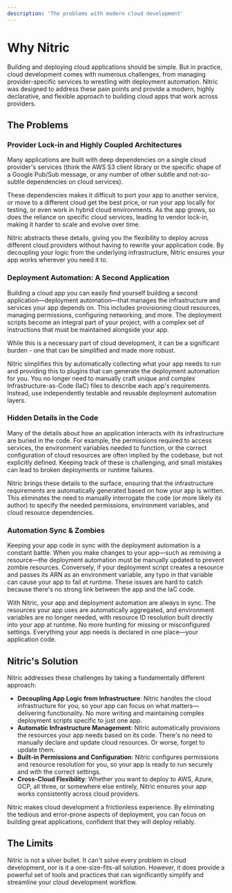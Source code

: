 ```yaml
---
description: 'The problems with modern cloud development'
---
```


# Why Nitric

Building and deploying cloud applications should be simple. But in practice, cloud development comes with numerous challenges, from managing provider-specific services to wrestling with deployment automation. Nitric was designed to address these pain points and provide a modern, highly declarative, and flexible approach to building cloud apps that work across providers.

## The Problems

### Provider Lock-in and Highly Coupled Architectures

Many applications are built with deep dependencies on a single cloud provider's services (think the AWS S3 client library or the specific shape of a Google Pub/Sub message, or any number of other subtle and not-so-subtle dependencies on cloud services).

These dependencies makes it difficult to port your app to another service, or move to a different cloud get the best price, or run your app locally for testing, or even work in hybrid cloud environments. As the app grows, so does the reliance on specific cloud services, leading to vendor lock-in, making it harder to scale and evolve over time.

Nitric abstracts these details, giving you the flexibility to deploy across different cloud providers without having to rewrite your application code. By decoupling your logic from the underlying infrastructure, Nitric ensures your app works wherever you need it to.

### Deployment Automation: A Second Application

Building a cloud app you can easily find yourself building a second application—deployment automation—that manages the infrastructure and services your app depends on. This includes provisioning cloud resources, managing permissions, configuring networking, and more. The deployment scripts become an integral part of your project, with a complex set of instructions that must be maintained alongside your app.

While this is a necessary part of cloud development, it can be a significant burden - one that can be simplified and made more robust.

Nitric simplifies this by automatically collecting what your app needs to run and providing this to plugins that can generate the deployment automation for you. You no longer need to manually craft unique and complex Infrastructure-as-Code (IaC) files to describe each app's requirements. Instead, use independently testable and reusable deployment automation layers.

### Hidden Details in the Code

Many of the details about how an application interacts with its infrastructure are buried in the code. For example, the permissions required to access services, the environment variables needed to function, or the correct configuration of cloud resources are often implied by the codebase, but not explicitly defined. Keeping track of these is challenging, and small mistakes can lead to broken deployments or runtime failures.

Nitric brings these details to the surface, ensuring that the infrastructure requirements are automatically generated based on how your app is written. This eliminates the need to manually interrogate the code (or more likely its author) to specify the needed permissions, environment variables, and cloud resource dependencies.

### Automation Sync & Zombies

Keeping your app code in sync with the deployment automation is a constant battle. When you make changes to your app—such as removing a resource—the deployment automation must be manually updated to prevent zombie resources. Conversely, if your deployment script creates a resource and passes its ARN as an environment variable, any typo in that variable can cause your app to fail at runtime. These issues are hard to catch because there's no strong link between the app and the IaC code.

With Nitric, your app and deployment automation are always in sync. The resources your app uses are automatically aggregated, and environment variables are no longer needed, with resource ID resolution built directly into your app at runtime. No more hunting for missing or misconfigured settings. Everything your app needs is declared in one place—your application code.

## Nitric's Solution

Nitric addresses these challenges by taking a fundamentally different approach:

- **Decoupling App Logic from Infrastructure**: Nitric handles the cloud infrastructure for you, so your app can focus on what matters—delivering functionality. No more writing and maintaining complex deployment scripts specific to just one app.
- **Automatic Infrastructure Management**: Nitric automatically provisions the resources your app needs based on its code. There's no need to manually declare and update cloud resources. Or worse, forget to update them.
- **Built-in Permissions and Configuration**: Nitric configures permissions and resource resolution for you, so your app is ready to run securely and with the correct settings.
- **Cross-Cloud Flexibility**: Whether you want to deploy to AWS, Azure, GCP, all three, or somewhere else entirely, Nitric ensures your app works consistently across cloud providers.

Nitric makes cloud development a frictionless experience. By eliminating the tedious and error-prone aspects of deployment, you can focus on building great applications, confident that they will deploy reliably.

## The Limits

Nitric is not a silver bullet. It can't solve every problem in cloud development, nor is it a one-size-fits-all solution. However, it does provide a powerful set of tools and practices that can significantly simplify and streamline your cloud development workflow.
